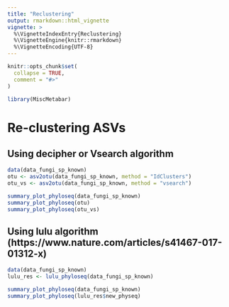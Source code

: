 ```yaml
---
title: "Reclustering"
output: rmarkdown::html_vignette
vignette: >
  %\VignetteIndexEntry{Reclustering}
  %\VignetteEngine{knitr::rmarkdown}
  %\VignetteEncoding{UTF-8}
---
```


```r
knitr::opts_chunk$set(
  collapse = TRUE,
  comment = "#>"
)
```

```r
library(MiscMetabar)
```

# Re-clustering ASVs

## Using decipher or Vsearch algorithm
```r
data(data_fungi_sp_known)
otu <- asv2otu(data_fungi_sp_known, method = "IdClusters")
otu_vs <- asv2otu(data_fungi_sp_known, method = "vsearch")
```

```r
summary_plot_phyloseq(data_fungi_sp_known)
summary_plot_phyloseq(otu)
summary_plot_phyloseq(otu_vs)
```

## Using lulu algorithm (https://www.nature.com/articles/s41467-017-01312-x)

```r
data(data_fungi_sp_known)
lulu_res <- lulu_phyloseq(data_fungi_sp_known)
```

```r
summary_plot_phyloseq(data_fungi_sp_known)
summary_plot_phyloseq(lulu_res$new_physeq)
```

